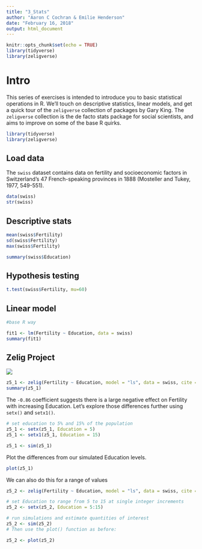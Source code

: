 ```yaml
---
title: "3_Stats"
author: "Aaron C Cochran & Emilie Henderson"
date: "February 16, 2018"
output: html_document
---
```


```r
knitr::opts_chunk$set(echo = TRUE)
library(tidyverse)
library(zeligverse)
```

# Intro

This series of exercises is intended to introduce you to basic statistical operations in R. We'll touch on descriptive statistics, linear models, and get a quick tour of the `zeligverse` collection of packages by Gary King. The `zeligverse` collection is the de facto stats package for social scientists, and aims to improve on some of the base R quirks. 

```r
library(tidyverse)
library(zeligverse)
```

## Load data

The `swiss` dataset contains data on fertility and socioeconomic factors in Switzerland’s 47 French-speaking provinces in 1888 (Mosteller and Tukey, 1977, 549-551).

```r
data(swiss)
str(swiss)
```

## Descriptive stats

```r
mean(swiss$Fertility)
sd(swiss$Fertility)
max(swiss$Fertility)

summary(swiss$Education)

```


## Hypothesis testing

```r
t.test(swiss$Fertility, mu=60)
```


## Linear model

```r
#base R way

fit1 <- lm(Fertility ~ Education, data = swiss)
summary(fit1)
```

## Zelig Project

![](img/zelig1.png)

```r
z5_1 <- zelig(Fertility ~ Education, model = "ls", data = swiss, cite = FALSE)
summary(z5_1)

```

The `-0.86` coefficient suggests there is a large negative effect on Fertility with increasing Education. Let's explore those differences further using `setx()` and `setx1()`. 

```r
# set education to 5% and 15% of the population
z5_1 <- setx(z5_1, Education = 5) 
z5_1 <- setx1(z5_1, Education = 15)

z5_1 <- sim(z5_1)


```

Plot the differences from our simulated Education levels. 

```r
plot(z5_1)
```

We can also do this for a range of values

```r
z5_2 <- zelig(Fertility ~ Education, model = "ls", data = swiss, cite = FALSE)

# set Education to range from 5 to 15 at single integer increments
z5_2 <- setx(z5_2, Education = 5:15)

# run simulations and estimate quantities of interest
z5_2 <- sim(z5_2)
# Then use the plot() function as before:

z5_2 <- plot(z5_2)
```

